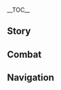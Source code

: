 {{CharacterTabs}}
{{LanguageTabs}}
{{Stub|1={{Meta/VO|rm=1}}}}
__TOC__
==Story==
{{VO/Story
|character               = Collei
|language                = zh
|language_s              = zh
|language_t              = zh-tw
|name_s                  = 柯莱
|name_t                  = 柯萊

<!-- Hello -->
|vo_01_01_title_s        = 初次见面…
|vo_01_01_title_t        = 初次見面…
|vo_01_01_subtitle       = Hello
|vo_01_01_file           = VO_{language}{character} Hello.ogg
|vo_01_01_tx_s           = 见习巡林员柯莱，前来报到！我会保障你在林间出行时的安全&mdash;&mdash;呼，总算能说出这句出场词了，我没念错字吧…
|vo_01_01_tx_t           = 見習巡林員柯萊，前來報到！我會保障{{MC|你|妳}}在林間出行時的安全&mdash;&mdash;呼，總算能說出這句出場詞了，我沒唸錯字吧…
|vo_01_01_rm             = Jiànxí xúnlín-yuán Kēlái, qián lái bàodào! Wǒ huì bǎozhàng nǐ zài línjiàn chūxíng shí de ānquán{{lmdash}} Hu, zǒngsuàn néng shuōchū zhè jù chūchǎng-cíle, wǒ méi niàn cuòzì ba...

<!-- Chats -->
|vo_02_01_title_s        = 闲聊・巡林路线图
|vo_02_01_title_t        = 閒聊・巡林路線圖
|vo_02_01_subtitle       = Chat: Forest Patrol Route Map
|vo_02_01_file           = VO_{language}{character} Chat - Forest Patrol Route Map.ogg
|vo_02_01_tx_s           = 今天的巡林路线图…先往这里再拐到那里…嗯，字好多…
|vo_02_01_tx_t           = 今天的巡林路線圖…先往這裡再拐到那裡…嗯，字好多…
|vo_02_01_rm             = Jīntiān de xúnlín-lùxiàn-tú... Xiān wǎng zhèlǐ zài guǎi dào nàlǐ... Ng, zì hǎoduō...
|vo_02_02_title_s        = 闲聊・状态
|vo_02_02_title_t        = 閒聊・狀態
|vo_02_02_subtitle       = Chat: Status
|vo_02_02_file           = VO_{language}{character} Chat - Status.ogg
|vo_02_02_tx_s           = 呼，今天的状态不错，趁着这个机会，多做一点事吧。
|vo_02_02_tx_t           = 呼，今天的狀態不錯，趁著這個機會，多做一點事吧。
|vo_02_02_rm             = Hu, jīntiān de zhuàngtài bùcuò, chènzhe zhè gè jīhuì, duō zuò yīdiǎn ba.
|vo_02_03_title_s        = 闲聊・回忆
|vo_02_03_title_t        = 閒聊・回憶
|vo_02_03_subtitle       = Chat: Memory
|vo_02_03_file           = VO_{language}{character} Chat - Memory.ogg
|vo_02_03_tx_s           = 手头没有事情，心里就容易东想西想&mdash;&mdash;唔，一说就想起了不好的事…
|vo_02_03_tx_t           = 手邊沒有事情，心裡就容易東想西想&mdash;&mdash;唔，一說就想起了不好的事…
|vo_02_03_rm_s           = Shǒutǒu měiyǒu shìqíng, xīnlǐ jiù róngyì dōngxiǎng-xīxiǎng{{lmdash}} N, yī shuō jiù xiǎngqǐle bùhǎo de shì...
|vo_02_03_rm_t           = Shǒubiān měiyǒu shìqíng, xīnlǐ jiù róngyì dōngxiǎng-xīxiǎng{{lmdash}} N, yī shuō jiù xiǎngqǐle bùhǎo de shì...

<!-- Weather -->
|vo_03_01_title_s        = 雨过天晴…
|vo_03_01_title_t        = 雨過天晴…
|vo_03_01_subtitle       = After the Rain
|vo_03_01_file           = VO_{language}{character} After the Rain.ogg
|vo_03_01_tx_s           = 雨虽然停了，还是要小心水洼。就像一些事，明明过去了还是会留下回忆…咳咳！
|vo_03_01_tx_t           = 雨雖然停了，還是要小心水窪。就像一些事，明明過去了還是會留下回憶…咳咳！
|vo_03_01_rm             = Yǔ suīrán tíngle, háishì yào xiǎoxīn shuǐwā. Jiù xiàng yīxiē shì, míngmíng guòqùle háishì huì liúxià huíyì... Kèkè!
|vo_03_02_title_s        = 打雷的时候…
|vo_03_02_title_t        = 打雷的時候…
|vo_03_02_subtitle       = When Thunder Strikes
|vo_03_02_file           = VO_{language}{character} When Thunder Strikes.ogg
|vo_03_02_tx_s           = 打雷的时候，最好避开大树。对巡林员来说，还要格外注意检查，谨防森林火灾。
|vo_03_02_tx_t           = 打雷的時候，最好避開大樹。對巡林員來說，還要格外注意檢查，謹防森林火災。
|vo_03_02_rm             = Dǎléi de shíhòu, zuì hǎo bìkāi dàshù. Duì xúnlín-yuán lái shuō, háiyào géwài zhùyì jiǎnchá, jǐnfáng sēnlín huǒzāi.
|vo_03_03_title_s        = 阳光很好…
|vo_03_03_title_t        = 陽光很好…
|vo_03_03_subtitle       = When the Sun Is Out
|vo_03_03_file           = VO_{language}{character} When the Sun Is Out.ogg
|vo_03_03_tx_s           = 天气不错，多晒晒太阳，对身体也好。
|vo_03_03_tx_t           = 天氣不錯，多曬曬太陽，對身體也好。
|vo_03_03_rm             = Tiānqì bùcuò, duō shàishài tàiyáng, duì shēntǐ yě hǎo.
|vo_03_04_title_s        = 刮大风了…
|vo_03_04_title_t        = 颳大風了…
|vo_03_04_subtitle       = When the Wind Is Blowing
|vo_03_04_file           = VO_{language}{character} When the Wind Is Blowing.ogg
|vo_03_04_tx_s           = 嗯，风力正好。安柏应该会很喜欢趁这样的天气挑战自己吧。
|vo_03_04_tx_t           = 嗯，風力正好。安柏應該會很喜歡趁這樣的天氣挑戰自己吧。
|vo_03_04_rm             = Ng, fēnglì zhèng hǎo. Ānbó yīnggāi huì hěn xǐhuān chèn zhèyàng de tiānqì tiǎozhàn zìjǐ ba.

<!-- Greetings -->
|vo_04_01_title_s        = 早上好…
|vo_04_01_title_t        = 早安…
|vo_04_01_subtitle       = Good Morning
|vo_04_01_file           = VO_{language}{character} Good Morning.ogg
|vo_04_01_tx_s           = 早上好！哈…抱歉，昨晚又在补习…
|vo_04_01_tx_t           = 早安！哈…抱歉，昨晚又在補習…
|vo_04_01_rm_s           = Zǎoshàng-hǎo! Ha... Bàoqiàn, zuǒ wǎn yòu zài bǔxí...
|vo_04_01_rm_t           = Zǎo'ān! Ha... Bàoqiàn, zuǒ wǎn yòu zài bǔxí...
|vo_04_02_title_s        = 中午好…
|vo_04_02_title_t        = 午安…
|vo_04_02_subtitle       = Good Afternoon
|vo_04_02_file           = VO_{language}{character} Good Afternoon.ogg
|vo_04_02_tx_s           = 巡林路线一长，中午回不来也很正常。我多准备了一些「口袋饼」，要来一份吗？
|vo_04_02_tx_t           = 巡林路線一長，中午回不來也很正常。我多準備了一些「口袋餅」，要來一份嗎？
|vo_04_02_rm             = Xúnlín-lùxiàn yī cháng, zhōngwǔ huìbulái yě hěn zhèngcháng. Wǒ duō zhǔnbèile yīxiē "Kǒudài-bǐng", yào lái yī fèn ma?
|vo_04_03_title_s        = 晚上好…
|vo_04_03_title_t        = 晚上好…
|vo_04_03_subtitle       = Good Evening
|vo_04_03_file           = VO_{language}{character} Good Evening.ogg
|vo_04_03_tx_s           = 天快黑了，走在林子里一定要加倍小心。
|vo_04_03_tx_t           = 天快黑了，走在林子裡一定要加倍小心。
|vo_04_03_rm             = Tiān kuài hēile, zǒu zài lǐnzi lǐ yīdìng yào jiābèi xiǎoxīn.
|vo_04_04_title_s        = 晚安…
|vo_04_04_title_t        = 晚安…
|vo_04_04_subtitle       = Good Night
|vo_04_04_file           = VO_{language}{character} Good Night.ogg
|vo_04_04_tx_s           = 准备休息了吗？篝火已经生好了，我会为你守夜的。
|vo_04_04_tx_t           = 準備休息了嗎？篝火已經生好了，我會為{{MC|你|妳}}守夜的。
|vo_04_04_rm_s           = Zhǔnbèi xiūxile ma? Gōuhuǒ yǐjīng shēnghǎole, wǒ huì wèi nǐ shǒuyè de.
|vo_04_04_rm_t           = Zhǔnbèi xiūxíle ma? Gōuhuǒ yǐjīng shēnghǎole, wǒ huì wèi nǐ shǒuyè de.

<!-- About -->
|vo_05_01_title_s        = 关于{name_s}自己・巡林
|vo_05_01_title_t        = 關於{name_t}自己・巡林
|vo_05_01_subtitle       = About {character}: Forest Ranger
|vo_05_01_file           = VO_{language}{character} About {character} - Forest Ranger.ogg
|vo_05_01_tx_s           = 来须弥之前，我在野外流浪过一段日子，能吃不能吃的东西都尝过了好几遍，对野外还算熟悉，所以来这儿之后就做起了巡林的工作。如果「野外生存」也算一门课目的话，我还是有自信考到及格的…嗯，不做笔试的话。
|vo_05_01_tx_t           = 來須彌之前，我在野外流浪過一段日子，能吃不能吃的東西都嚐過了好幾遍，對野外還算熟悉，所以來這裡之後就做起了巡林的工作。如果「野外生存」也算一門科目的話，我還是有自信考到及格的…嗯，不考筆試的話。
|vo_05_01_rm             = 
|vo_05_02_title_s        = 关于{name_s}自己・补习
|vo_05_02_title_t        = 關於{name_t}自己・補習
|vo_05_02_subtitle       = About {character} Herself: Cram
|vo_05_02_friendship     = 4
|vo_05_02_file           = VO_{language}{character} About {character} Herself - Cram.ogg
|vo_05_02_tx_s           = 欸？你问我每天都在补习什么？跟着这么厉害的师父，是不是什么很高深的知识…呃…这个么…《提瓦特识字大全》…
|vo_05_02_tx_t           = 欸？{{MC|你|妳}}問我每天都在補習什麼？跟著這麼厲害的師父，是不是什麼很高深的知識…呃…這個嘛…《提瓦特識字大全》…
|vo_05_02_rm             = 

<!-- About Us -->
|vo_06_01_title_s        = 关于我们・旧识
|vo_06_01_title_t        = 關於我們・舊識
|vo_06_01_subtitle       = About Us: Old Friends
|vo_06_01_quest          = Song of the Dragon and Freedom
|vo_06_01_file           = VO_{language}{character} About Us - Old Friends.ogg
|vo_06_01_tx_s           = 我听安柏在信里提起过你，没想到在蒙德又发生了这么多事。可惜跳着字读，好多细节都没弄懂…欸，你愿意再跟我讲一遍吗？
|vo_06_01_tx_t           = 我聽安柏在信裡提起過{{MC|你|妳}}，沒想到在蒙德又發生了這麼多事。可惜跳著字讀，好多細節都沒弄懂…欸，{{MC|你|妳}}願意再跟我講一遍嗎？
|vo_06_01_rm             = 
|vo_06_02_title_s        = 关于我们・新交
|vo_06_02_title_t        = 關於我們・新交
|vo_06_02_subtitle       = About Us: New Friends
|vo_06_02_friendship     = 6
|vo_06_02_file           = VO_{language}{character} About Us - New Friends.ogg
|vo_06_02_tx_s           = 我曾经以为「朋友」什么的，这辈子都不会和我扯上关系，直到去了蒙德…后来在须弥遇见了师父，现在又遇到了你。果然，我还是很幸运的啊。
|vo_06_02_tx_t           = 我曾經以為「朋友」什麼的，這輩子都不會和我扯上關係，直到去了蒙德…後來在須彌遇見了師父，現在又遇到了{{MC|你|妳}}。果然，我還是很幸運的啊。
|vo_06_02_rm             = 

<!-- Miscellany I -->
|vo_07_01_title_s        = 关于「神之眼」…
|vo_07_01_title_t        = 關於「神之眼」…
|vo_07_01_subtitle       = About the [[Vision]]
|vo_07_01_friendship     = 4
|vo_07_01_file           = VO_{language}{character} About the Vision.ogg
|vo_07_01_tx_s           = 哈…真没想到，我也会有拿到神之眼的一天。以前总觉得神明会看的，都是那些生来就被大家喜欢的人…唔，我…我承认我有很多不好的偏见。是我不对。
|vo_07_01_tx_t           = 哈…真沒想到，我也會有拿到神之眼的一天。以前總覺得神明會看的，都是那些天生就被大家喜歡的人…唔，我…我承認我有很多不好的偏見。是我不對。
|vo_07_01_rm             = 
|vo_07_02_title_s        = 有什么想要分享・技能名
|vo_07_02_title_t        = 有什麼想要分享・技能名
|vo_07_02_subtitle       = Something to Share: Skill Names
|vo_07_02_file           = VO_{language}{character} Something to Share - Skill Names.ogg
|vo_07_02_tx_s           = 师父常说最有效的学习就是实践，所以我偶尔也会找些轻小说来看，想多认些字…起码比师父的论文好读。不过，我最近读到的一本书里，主角有好多能力，起的名字全是我看不懂的词…嗯？书的名字？应该是叫…《鬼武道》？你也读过吗？
|vo_07_02_tx_t           = 師父常說最有效的學習就是實踐，所以我偶爾也會找些輕小說來看，想多認些字…起碼比師父的論文好讀。不過，我最近讀到的一本書裡，主角有好多能力，取的名字全是我看不懂的詞…嗯？書的名字？應該是叫…《鬼武道》？{{MC|你|妳}}也讀過嗎？
|vo_07_02_rm             = 
|vo_07_03_title_s        = 有什么想要分享・封印之力
|vo_07_03_title_t        = 有什麼想要分享・封印之力
|vo_07_03_subtitle       = Something to Share: Sealed Power
|vo_07_03_friendship     = 4
|vo_07_03_file           = VO_{language}{character} Something to Share - Sealed Power.ogg
|vo_07_03_tx_s           = 唔哇…又是「被封印的力量在躁动」…还有什么「离我远点才是上策」…为什么稻妻人都能这么自然地说出这些话，他们以后不会觉得尴尬吗？啊…不行，不能再读下去了！
|vo_07_03_tx_t           = 唔哇…又是「被封印的力量在躁動」…還有什麼「離我遠點才是上策」…為什麼稻妻人都能這麼自然地說出這些話，他們以後不會覺得尷尬嗎？啊…不行，不能再讀下去了！
|vo_07_03_rm             = 
|vo_07_04_title_s        = 感兴趣的见闻…
|vo_07_04_title_t        = 感興趣的見聞…
|vo_07_04_subtitle       = Interesting Things
|vo_07_04_file           = VO_{language}{character} Interesting Things.ogg
|vo_07_04_tx_s           = 花草动物吗…除了能不能吃，好像也没有太大区别。嘘，这话不能被师父听见。要问我的话，我比较喜欢有树洞的树？尤其是在想要「找个地方钻进去」的时候…每个人都会有的吧？不是吗？
|vo_07_04_tx_t           = 花草動物嗎…除了能不能吃，好像也沒有太大差別。噓，這話不能被師父聽見。如果問我的話，我比較喜歡有樹洞的樹吧？尤其是在想要「找個地方鑽進去」的時候…每個人都會有的吧？不是嗎？
|vo_07_04_rm_s           = 
|vo_07_04_rm_t           = 

<!-- About Others -->
|vo_08_01_title_s        = 关于提纳里…
|vo_08_01_title_t        = 關於提納里…
|vo_08_01_subtitle       = About [[Tighnari]]
|vo_08_01_friendship     = 4
|vo_08_01_file           = VO_{language}{character} About Tighnari.ogg
|vo_08_01_tx_s           = 师父虽然平时说话有些严厉，还经常批评那些乱吃毒蘑菇的冒险家，但他其实是个很温柔的人。不仅会耐心地给我补课，还会为我读蒙德寄来的信。我一直很感激他！
|vo_08_01_tx_t           = 師父雖然平時說話有些嚴厲，還經常批評那些亂吃毒蘑菇的冒險家，但他其實是個很溫柔的人。不僅會耐心地幫我補習，還會為我讀蒙德寄來的信。我一直很感激他！
|vo_08_01_rm             = 
|vo_08_02_title_s        = 关于多莉…
|vo_08_02_title_t        = 關於多莉…
|vo_08_02_subtitle       = About [[Dori]]
|vo_08_02_friendship     = 4
|vo_08_02_file           = VO_{language}{character} About Dori.ogg
|vo_08_02_tx_s           = 有次我在巡林路上遇见了她，像是知道我口渴一样，她从袋子里掏出了一瓶看起来特别好喝的果汁…还好当时师父在场，制止了她。不然，我差点就一个冲动，把好不容易攒起来的摩拉都花出去了…
|vo_08_02_tx_t           = 有次我在巡林路上遇見了她，像是知道我口渴一樣，她從袋子裡掏出了一瓶看起來特別好喝的果汁…還好當時師父在場，制止了她。不然，我差點就一個衝動，把好不容易存起來的摩拉都花出去了…
|vo_08_02_rm             = 
|vo_08_03_title_s        = 关于小吉祥草王…
|vo_08_03_title_t        = 關於小吉祥草王…
|vo_08_03_subtitle       = About [[Lesser Lord Kusanali]]
|vo_08_03_friendship     = 4
|vo_08_03_file           = VO_{language}{character} About Lesser Lord Kusanali.ogg
|vo_08_03_tx_s           = 草神啊…小时候我很多次想大声问问神明，为什么要让我经历这么多苦难。唉，说不定就连神明自己，也经历着各种无奈的事吧。
|vo_08_03_tx_t           = 草神啊…小時候我很多次想大聲問問神明，為什麼要讓我經歷這麼多苦難。唉，說不定就連神明自己，也經歷著各種無奈的事吧。
|vo_08_03_rm             = 
|vo_08_04_title_s        = 关于赛诺…
|vo_08_04_title_t        = 關於賽諾…
|vo_08_04_subtitle       = About [[Cyno]]
|vo_08_04_friendship     = 4
|vo_08_04_file           = VO_{language}{character} About Cyno.ogg
|vo_08_04_tx_s           = 欸…我们能不提他吗？不，大风纪官不是什么坏人，当初就是他带着我从蒙德回到了须弥，才让我有了安身的地方。只是一想起回须弥前那个「封印」的过程…唔…脖子后边又开始觉得痛了…
|vo_08_04_tx_t           = 欸…我們能不提他嗎？不，大風紀官不是什麼壞人，當初就是他帶著我從蒙德回到了須彌，才讓我有了安身的地方。只是一想起回須彌前那個「封印」的過程…唔…脖子後面又開始覺得痛了…
|vo_08_04_rm             = 
|vo_08_05_title_s        = 关于卡维…
|vo_08_05_title_t        = 關於卡維…
|vo_08_05_subtitle       = About [[Kaveh]]
|vo_08_05_friendship     = 4
|vo_08_05_file           = VO_{language}{character} About Kaveh.ogg
|vo_08_05_tx_s           = 大风纪官曾带着他来我们这里吃过一顿饭。在餐前水果刚端上桌的时候，他就开始大谈他那个又不讲情理又固执的室友，我们连插话的时机都找不到。只能点点头，憋着笑，吃完了整顿饭。唉，真是不容易。
|vo_08_05_tx_t           = 大風紀官曾帶著他來我們這裡吃過一頓飯。在餐前水果剛端上桌的時候，他就開始大談他那個又不講情理又固執的室友，我們連插話的時機都找不到。只能點點頭，憋著笑，吃完了整頓飯。唉，真是不容易。
|vo_08_05_rm             = 
|vo_08_06_title_s        = 关于妮露…
|vo_08_06_title_t        = 關於妮露…
|vo_08_06_subtitle       = About [[Nilou]]
|vo_08_06_friendship     = 4
|vo_08_06_file           = VO_{language}{character} About Nilou.ogg
|vo_08_06_tx_s           = 感觉她有点迷迷糊糊的样子，如果来化城郭附近表演的话，不会走着走着就迷路在深林里吧…那我可一定要好好看着她，尽我见习巡林员的职责。
|vo_08_06_tx_t           = 感覺她有點迷迷糊糊的樣子，如果來化城郭附近表演的話，不會走著走著就迷路在深林裡吧…那我一定要好好看著她，盡我見習巡林員的職責。
|vo_08_06_rm_s           = 
|vo_08_06_rm_t           = 
|vo_08_07_title_s        = 关于安柏…
|vo_08_07_title_t        = 關於安柏…
|vo_08_07_subtitle       = About [[Amber]]
|vo_08_07_friendship     = 4
|vo_08_07_file           = VO_{language}{character} About Amber.ogg
|vo_08_07_tx_s           = 安柏她真的很厉害，又热情又活泼，又勇敢又正义…是我最钦佩、最崇拜的人了！她总能像一团火一样照亮别人，要不是她，我肯定没法走到今天这一步…过了这么久，她现在一定变得更加沉稳、更加帅气了吧！真不知道什么时候才能赶上她。
|vo_08_07_tx_t           = 安柏她真的很厲害，又熱情又活潑，又勇敢又正義…是我最欽佩、最崇拜的人了！她總能像一團火一樣照亮別人，要不是她，我一定沒辦法走到今天這一步…過了這麼久，她現在一定變得更加沉穩、更加帥氣了吧！真不知道什麼時候才能趕上她。
|vo_08_07_rm_s           = 
|vo_08_07_rm_t           = 
|vo_08_08_title_s        = 关于凯亚…
|vo_08_08_title_t        = 關於凱亞…
|vo_08_08_subtitle       = About [[Kaeya]]
|vo_08_08_friendship     = 4
|vo_08_08_file           = VO_{language}{character} About Kaeya.ogg
|vo_08_08_tx_s           = 蒙德的大家都还好吗？那阵子我可是惹了不少麻烦啊，要不要找个时间回去道歉呢…唔，但感觉一露面就会被那位骑兵队长捉弄…还是再等等吧，再等等…
|vo_08_08_tx_t           = 蒙德的大家都還好嗎？那陣子我可是惹了不少麻煩啊，要不要找個時間回去道歉呢…唔，但感覺一露面就會被那位騎兵隊長捉弄…還是再等等吧，再等等…
|vo_08_08_rm             = 
|vo_08_09_title_s        = 关于丽莎…
|vo_08_09_title_t        = 關於麗莎…
|vo_08_09_subtitle       = About [[Lisa]]
|vo_08_09_friendship     = 4
|vo_08_09_file           = VO_{language}{character} About Lisa.ogg
|vo_08_09_tx_s           = 明明已经过去了那么久，丽莎给我写信的时候，还是在叫我「小柯莱」，总感觉…嗯？你说她也叫你小可爱？噗…对不起，我不是有意要笑出来的…一下子就开心了好多啊。
|vo_08_09_tx_t           = 明明已經過去了那麼久，麗莎寫信給我的時候，還是在叫我「小柯萊」，總感覺…嗯？{{MC|你|妳}}說她也叫{{MC|你|妳}}小可愛？噗…對不起，我不是有意要笑出來的…一下子就開心了好多啊。
|vo_08_09_rm             = 
|vo_08_10_title_s        = 关于菲谢尔…
|vo_08_10_title_t        = 關於菲謝爾…
|vo_08_10_subtitle       = About [[Fischl]]
|vo_08_10_friendship     = 4
|vo_08_10_file           = VO_{language}{character} About Fischl.ogg
|vo_08_10_tx_s           = …「断罪之皇女」？抱歉，我在蒙德待的时间不长，没有听过这样的人物。不过这个名字…嘶…咳，没什么。
|vo_08_10_tx_t           = …「斷罪之皇女」？抱歉，我在蒙德待的時間不長，沒有聽過這樣的人物。不過這個名字…嘶…咳，沒什麼。
|vo_08_10_rm             = 
|vo_08_11_title_s        = 关于珐露珊…
|vo_08_11_title_t        = 關於琺露珊…
|vo_08_11_subtitle       = About [[Faruzan]]
|vo_08_11_friendship     = 4
|vo_08_11_file           = VO_{language}{character} About Faruzan.ogg
|vo_08_11_tx_s           = 呃…老实说，我不太擅长应付这位前辈…虽然她经常夸我勤奋好学，但我真的是因为学得太慢，没办法了，才总是在补习啊！还有一回，我不小心看到了她的研究笔记，虽然只瞟了一眼，但那绝对是全须弥最可怕的书！&mdash;&mdash;上面全是古文，我连半个字都看不懂。
|vo_08_11_tx_t           = 呃…老實說，我不太擅長應付這位前輩…雖然她經常誇我勤奮好學，但我真的是因為學得太慢，沒辦法了，才總是在補習啊！還有一回，我不小心看到了她的研究筆記，雖然只瞄了一眼，但那絕對是全須彌最可怕的書！&mdash;&mdash;上面全是古文，我連半個字都看不懂。
|vo_08_11_rm_s           = E... Lǎoshí shuō, wǒ bù tài shàncháng yìngfù zhè wèi qiánbèi... Suīrán tā jīngcháng kuā wǒ qínfèn hàoxué, dàn wǒ zhēn de shì yīnwéi xué de tài màn, méibànfǎ le, cái zǒngshì zài bǔxí a! Hái yǒu yī huí, wǒ bùxiǎoxīn kàndàole tā de yánjiū bǐjì, suīrán zhǐ piǎole yīyǎn, dàn nà juéduì shì quán Xūmí zuì kěpà de shū! {{lmdash}}Shàngmiàn quán shì gǔwén, wǒ lián bàn ge zì dōu kànbudǒng.
|vo_08_11_rm_t           = E... Lǎoshí shuō, wǒ bù tài shàncháng yìngfù zhè wèi qiánbèi... Suīrán tā jīngcháng kuā wǒ qínfèn hàoxué, dàn wǒ zhēn de shì yīnwéi xué de tài màn, méibànfǎ le, cái zǒngshì zài bǔxí a! Hái yǒu yī huí, wǒ bùxiǎoxīn kàndàole tā de yánjiù bǐjì, suīrán zhǐ miáole yīyǎn, dàn nà juéduì shì quán Xūmí zuì kěpà de shū! {{lmdash}}Shàngmiàn quán shì gǔwén, wǒ lián bàn ge zì dōu kànbudǒng.

<!-- More About -->
|vo_09_01_title_s        = 想要了解{name_s}・其一
|vo_09_01_title_t        = 想要瞭解{name_t}・其一
|vo_09_01_subtitle       = More About {character}: I
|vo_09_01_file           = VO_{language}{character} More About {character} - 01.ogg
|vo_09_01_tx_s           = 我的事情么？如果你问的是来须弥之前的…唔，要不…你写信问一下安柏？啊，不行，要是让凯亚发现了就全完了…不对，他肯定会发现的吧！还、还是我自己来说吧，呼&mdash;&mdash;对不起！请先让我再做几天心理准备…
|vo_09_01_tx_t           = 我的事情嗎？如果{{MC|你|妳}}問的是來須彌之前的…唔，要不然…{{MC|你|妳}}寫信問一下安柏？啊，不行，要是讓凱亞發現了就全完了…不對，他肯定會發現的吧！還、還是我自己來說吧，呼&mdash;&mdash;對不起！請先讓我再做幾天心理準備…
|vo_09_01_rm             = 
|vo_09_02_title_s        = 想要了解{name_s}・其二
|vo_09_02_title_t        = 想要瞭解{name_t}・其二
|vo_09_02_subtitle       = More About {character}: II
|vo_09_02_friendship     = 3
|vo_09_02_file           = VO_{language}{character} More About {character} - 02.ogg
|vo_09_02_tx_s           = 流浪到蒙德的时候，我对安柏他们说了很多不该说的话，现在回想起来还是会很羞愧…我这人真是的，怎么能对想帮我的人说那些话呢！他们那时候究竟是怎么看我的？想想就又…呜，抱歉，今天先到这里可以吗？不然等到明天…我又要为刚刚说过的话后悔了。
|vo_09_02_tx_t           = 流浪到蒙德的時候，我對安柏他們說了很多不該說的話，現在回想起來還是會很羞愧…我這人真是的，怎麼能對想幫我的人說那些話呢！他們那時候究竟是怎麼看我的？想想就又…嗚，抱歉，今天先到這裡可以嗎？不然等到明天…我又要為剛剛說過的話後悔了。
|vo_09_02_rm             = 
|vo_09_03_title_s        = 想要了解{name_s}・其三
|vo_09_03_title_t        = 想要瞭解{name_t}・其二
|vo_09_03_subtitle       = More About {character}: III
|vo_09_03_friendship     = 4
|vo_09_03_file           = VO_{language}{character} More About {character} - 03.ogg
|vo_09_03_tx_s           = 因为「魔鳞病」的关系，我曾经被送到「博士」手下治疗…不，那不是治疗，而是「实验」。在那种环境里待久了，我也不由开始想，自己到底做错了什么？为什么没有人来救我…渐渐地，就连「愚人众」以外的人也一并恨上了。现在想想…实在是，太幼稚了。
|vo_09_03_tx_t           = 因為「魔鱗病」的關係，我曾經被送到「博士」手下治療…不，那不是治療，而是「實驗」。在那種環境裡待久了，我也忍不住開始想，自己到底做錯了什麼？為什麼沒有人來救我…漸漸地，就連「愚人眾」以外的人也一起懷恨了。現在想想…實在是，太幼稚了。
|vo_09_03_rm             = Yīnwèi "Mólín bìng" de guānxì, wǒ céngjīng bèi sòngdào "Bóshì" shǒuxià zhìliáo... Bù, nà bùshì zhìliáo, érshì "shíyàn". Zài nàzhǒng huánjìng lǐ dāi jiǔ le, wǒ yě bùyóu kāishǐ xiǎng, zìjǐ dàodǐ zuòcuò le shénme? Wèishénme méiyǒu rén lái jiù wǒ... Jiànjiàn de, jiù lián "Yúrén zhòng" yǐwài de rén yě yībìng hèn shàng le. Xiànzài xiǎngxiǎng... Shízài shì, tài yòuzhì le.
|vo_09_04_title_s        = 想要了解{name_s}・其四
|vo_09_04_title_t        = 想要瞭解{name_t}・其四
|vo_09_04_subtitle       = More About {character}: IV
|vo_09_04_friendship     = 5
|vo_09_04_quest          = Akasha Pulses, the Kalpa Flame Rises
|vo_09_04_file           = VO_{language}{character} More About {character} - 04.ogg
|vo_09_04_tx_s           = 多亏有你们在，「魔鳞病」消失了，是我从前想都不敢想的奇迹。嗯…我一直对完全治愈不抱希望，只想在身体不能活动前，多做一些事情。起初是复仇，后来是巡林…现在，我终于可以自由地活下去了。
|vo_09_04_tx_t           = 多虧有{{MC|你|妳}}們在，「魔鱗病」消失了，是我從前想都不敢想的奇蹟。嗯…我一直對完全治癒不抱希望，只想在身體不能活動前，多做一些事情。起初是復仇，後來是巡林…現在，我終於可以自由地活下去了。
|vo_09_04_rm             = 
|vo_09_05_title_s        = 想要了解{name_s}・其五
|vo_09_05_title_t        = 想要瞭解{name_t}・其五
|vo_09_05_subtitle       = More About {character}: V
|vo_09_05_friendship     = 6
|vo_09_05_quest          = Akasha Pulses, the Kalpa Flame Rises
|vo_09_05_file           = VO_{language}{character} More About {character} - 05.ogg
|vo_09_05_tx_s           = 你接下来还会继续旅行吗，请让我多尽一份力吧。我会努力学习…不管是认字还是学医术，还有战斗、排查危险…甚至是检查路灯这种小事！希望这一路上，能有更多和我一样的人得到帮助&mdash;&mdash;就像你拯救了我一样。
|vo_09_05_tx_t           = {{MC|你|妳}}接下來還會繼續旅行嗎？請讓我多盡一份力吧。我會努力學習…不管是認字還是學醫術，還有戰鬥、偵察…甚至是檢查路燈這種小事！希望這一路上，能有更多和我一樣的人得到幫助&mdash;&mdash;就像{{MC|你|妳}}拯救了我一樣。
|vo_09_05_rm             = 

<!-- Miscellany II -->
|vo_10_01_title_s        = {name_s}的爱好…
|vo_10_01_title_t        = {name_t}的愛好…
|vo_10_01_subtitle       = {character}'s Hobbies
|vo_10_01_file           = VO_{language}{character} Hobbies.ogg
|vo_10_01_tx_s           = 爱好嘛…缝纫、练习飞行，还有帮助他人！嗯？你说听着有点耳熟？因为…我也想成为「能照亮别人的人」。
|vo_10_01_tx_t           = 愛好嘛…縫紉、練習飛行，還有幫助他人！嗯？{{MC|你|妳}}說聽起來有點耳熟？因為…我也想成為「能照亮別人的人」。
|vo_10_01_rm             = 
|vo_10_02_title_s        = {name_s}的烦恼…
|vo_10_02_title_t        = {name_t}的煩惱…
|vo_10_02_subtitle       = {character}'s Troubles
|vo_10_02_file           = VO_{language}{character} Troubles.ogg
|vo_10_02_tx_s           = 「针对当前…农作物品种…单一化…避兔长期食用菌类…采取的进口错施…」&mdash;&mdash;这都是什么和什么啊？为什么教令院的论文连「不想吃蘑菇」都能写得这么复杂啊！
|vo_10_02_tx_t           = 「針對目前…農作物品種…單一化…避兔長期食用菌類…採取的進口錯施…」&mdash;&mdash;這都是什麼和什麼啊？為什麼教令院的論文連「不想吃蘑菇」都能寫得這麼複雜啊！
|vo_10_02_rm_s           = "Zhēnduì dāngqián... nóngzuòwù pǐnzhǒng... dānyīhuà... bì tù chángqī shíyòng jùnlèi... cǎiqǔ de jìnkǒu cuòshī..."{{lmdash}} Zhè dōu shì shénme hé shénme ā? Wèishénme jiàolìng-yuàn de lùnwén lián "bùxiǎng chī mógū" dōu néng xiě de zhème fùzá ā!
|vo_10_02_rm_t           = "Zhēnduì mùqián... nóngzuòwù pǐnzhǒng... dānyīhuà... bì tù chángqī shíyòng jùnlèi... cǎiqǔ de jìnkǒu cuòshī..."{{lmdash}} Zhè dōu shì shénme hàn shénme ā? Wèishénme jiàolìng-yuàn de lùnwén lián "bùxiǎng chī mógū" dōu néng xiě de zhème fùzá ā!
|vo_10_03_title_s        = 喜欢的食物…
|vo_10_03_title_t        = 喜歡的食物…
|vo_10_03_subtitle       = Favorite Food
|vo_10_03_file           = VO_{language}{character} Favorite Food.ogg
|vo_10_03_tx_s           = 「口袋饼」方便携带，又容易吃饱，应该是我最常吃的东西了？如果不考虑肚子的需要，我最喜欢的食物…嗯，应该是「炸萝卜丸子」吧。
|vo_10_03_tx_t           = 「口袋餅」方便攜帶，又容易吃飽，應該是我最常吃的東西了？如果不考慮肚子的需要，我最喜歡的食物…嗯，應該是「炸蘿蔔丸子」吧。
|vo_10_03_rm             = 
|vo_10_04_title_s        = 讨厌的食物…
|vo_10_04_title_t        = 討厭的食物…
|vo_10_04_subtitle       = Least Favorite Food
|vo_10_04_file           = VO_{language}{character} Least Favorite Food.ogg
|vo_10_04_tx_s           = 流浪的时候肚子饿了，连钩钩果都要掰碎了吃下去，所以我没有什么特别讨厌的食物。一定要说的话，我不会碰的只有各种蘑菇吧？和口味无关，只是不希望被师父长篇大论批评的人是自己而已…
|vo_10_04_tx_t           = 流浪的時候肚子餓了，連鉤鉤果都要掰碎了吃下去，所以我沒有什麼特別討厭的食物。一定要說的話，我不會碰的只有各種蘑菇吧？和口味無關，只是不希望被師父長篇大論批評的人是自己而已…
|vo_10_04_rm             = 

<!-- Receiving a Gift -->
|vo_11_01_title_s        = 收到赠礼・其一
|vo_11_01_title_t        = 收到贈禮・其一
|vo_11_01_subtitle       = Receiving a Gift: I
|vo_11_01_file           = VO_{language}{character} Receiving a Gift - 01.ogg
|vo_11_01_tx_s           = 嗯&mdash;&mdash;真好吃！你能教教我吗？
|vo_11_01_tx_t           = 嗯&mdash;&mdash;真好吃！{{MC|你|妳}}能教教我嗎？
|vo_11_01_rm             = 
|vo_11_02_title_s        = 收到赠礼・其二
|vo_11_02_title_t        = 收到贈禮・其二
|vo_11_02_subtitle       = Receiving a Gift: II
|vo_11_02_file           = VO_{language}{character} Receiving a Gift - 02.ogg
|vo_11_02_tx_s           = 有这手艺，流浪在外也不会饿肚子了吧。
|vo_11_02_tx_t           = 有這樣的手藝，流浪在外也不會餓肚子了吧。
|vo_11_02_rm_s           = 
|vo_11_02_rm_t           = 
|vo_11_03_title_s        = 收到赠礼・其三
|vo_11_03_title_t        = 收到贈禮・其三
|vo_11_03_subtitle       = Receiving a Gift: III
|vo_11_03_file           = VO_{language}{character} Receiving a Gift - 03.ogg
|vo_11_03_tx_s           = 抱歉，师父交代过我，不能吃奇怪的东西。
|vo_11_03_tx_t           = 抱歉，師父交代過我，不能吃奇怪的東西。
|vo_11_03_rm             = 

<!-- Birthday -->
|vo_12_01_title_s        = 生日…
|vo_12_01_title_t        = 生日…
|vo_12_01_subtitle       = Birthday
|vo_12_01_file           = VO_{language}{character} Birthday.ogg
|vo_12_01_tx_s           = 生、生日快乐！这个是我准备的蛋糕，这个是备用的蜡烛…安柏在信里说这样就行…啊，还有、还有这个是送给你的礼物！<br>…不好意思，我没什么办生日会的经验，也不知道合不合你的心意…弄得手忙脚乱的。有什么不足一定要跟我说，明年，我一定会准备得更好！
|vo_12_01_tx_t           = 生、生日快樂！這個是我準備的蛋糕，這個是備用的蠟燭…安柏在信裡說這樣就行…啊，還有、還有這個是送給{{MC|你|妳}}的禮物！<br>…不好意思，我沒什麼辦生日會的經驗，也不知道合不合{{MC|你|妳}}的心意…弄得手忙腳亂的。有什麼不足一定要跟我說，明年，我一定會準備得更好！
|vo_12_01_rm             = 

<!-- Feelings About Ascension -->
|vo_13_01_title_s        = 突破的感受・起
|vo_13_01_title_t        = 突破的感受・起
|vo_13_01_subtitle       = Feelings About Ascension: Intro
|vo_13_01_ascension      = 1
|vo_13_01_file           = VO_{language}{character} Feelings About Ascension - 01.ogg
|vo_13_01_tx_s           = 我这是在进步吗？
|vo_13_01_tx_t           = 我這是在進步嗎？
|vo_13_01_rm             = 
|vo_13_02_title_s        = 突破的感受・承
|vo_13_02_title_t        = 突破的感受・承
|vo_13_02_subtitle       = Feelings About Ascension: Building Up
|vo_13_02_ascension      = 2
|vo_13_02_file           = VO_{language}{character} Feelings About Ascension - 02.ogg
|vo_13_02_tx_s           = 我能感觉得到，我已经…不再是以前的我了。
|vo_13_02_tx_t           = 我能感覺得到，我已經…不再是以前的我了。
|vo_13_02_rm             = 
|vo_13_03_title_s        = 突破的感受・转
|vo_13_03_title_t        = 突破的感受・轉
|vo_13_03_subtitle       = Feelings About Ascension: Climax
|vo_13_03_ascension      = 4
|vo_13_03_file           = VO_{language}{character} Feelings About Ascension - 03.ogg
|vo_13_03_tx_s           = 就算到生死关头，也不必再依靠「它们」的力量了。
|vo_13_03_tx_t           = 就算到生死關頭，也不必再依靠「它們」的力量了。
|vo_13_03_rm             = 
|vo_13_04_title_s        = 突破的感受・合
|vo_13_04_title_t        = 突破的感受・合
|vo_13_04_subtitle       = Feelings About Ascension: Conclusion
|vo_13_04_ascension      = 6
|vo_13_04_file           = VO_{language}{character} Feelings About Ascension - 04.ogg
|vo_13_04_tx_s           = 现在的我，即使解开被封印的力量，也可以驾驭自如了吧？嘿！<br>说笑的，和你一起辛苦冒险的经历，才是我现在拥有的力量啊。
|vo_13_04_tx_t           = 現在的我，即使解開被封印的力量，也可以駕馭自如了吧？嘿！<br>說笑的，和{{MC|你|妳}}一起辛苦冒險的經歷，才是我現在擁有的力量啊。
|vo_13_04_rm             = 
|vo_13_04_tl             = 
}}

==Combat==
{{Combat VO
|character              = Collei
|language               = zh

<!-- Elemental Skill -->
|skill_1_tx_s           = 去。
|skill_1_tx_t           = 去。
|skill_1_rm             = Qù.
|skill_1_file           = Elemental Skill 1 02
|skill_2_tx_s           = 飞吧。
|skill_2_tx_t           = 飛吧。
|skill_2_rm             = Fēi ba.
|skill_2_file           = Elemental Skill 1 03
|skill_3_file           = Elemental Skill 1 01

<!-- Elemental Burst -->
|burst_1_tx_s           = 拜托了，柯里安巴！
|burst_1_tx_t           = 拜託了，柯里安巴！
|burst_1_rm             = Bàituōle, Kēlǐ-Ānbā!
|burst_2_tx_s           = 试、试试这个！
|burst_2_tx_t           = 試、試試這個！
|burst_2_rm             = Shì, shìshì zhège!
|burst_3_tx_s           = 来跳舞吧！
|burst_3_tx_t           = 來跳舞吧！
|burst_3_rm             = Lái tiàowǔ ba!

<!-- Sprint Start -->
|sprint-s_1_file        = Sprint Start 01,Sprint Start 02,Sprint Start 03

<!-- Deploying Wind Glider -->
|glider_1_file          = Deploying Wind Glider 01,Deploying Wind Glider 02,Deploying Wind Glider 03

<!-- Opening Treasure Chest -->
|chest_1_tx_s           = 在野外要时刻注意补给。
|chest_1_tx_t           = 在野外要時刻注意補給。
|chest_1_rm             = Zài yěwài yào shíkè zhùyì bújǐ.
|chest_2_tx_s           = 真幸运啊。
|chest_2_tx_t           = 真幸運啊。
|chest_2_rm             = Zhēn xìngyùn a.
|chest_3_tx_s           = 嗯…箱里没长毒蘑菇吧。
|chest_3_tx_t           = 嗯…箱子裡沒長毒蘑菇吧。
|chest_3_rm_s           = Ng... Xiāng lǐ méi zhǎng dú-mógū ba.
|chest_3_rm_t           = Ng... Xiāngzi lǐ méi zhǎng dú-mógū ba.

<!-- Low HP -->
|low-hp_1_tx_s          = 我…还撑得住！
|low-hp_1_tx_t          = 我…還撐得住！
|low-hp_1_rm            = Wǒ... hái chēng de zhù!
|low-hp_2_tx_s          = 这点小痛，不算什么！
|low-hp_2_tx_t          = 這點小痛，不算什麼！
|low-hp_2_rm            = Zhè diǎn xiǎo-tòng, bùsuàn shénme!
|low-hp_3_tx_s          = 需要…尽快治疗…
|low-hp_3_tx_t          = 需要…盡快治療…
|low-hp_3_rm            = Xūyào... jǐnkuài zhìliáo...

<!-- Ally at Low HP -->
|ally-low-hp_1_tx_s     = 身体要紧！
|ally-low-hp_1_tx_t     = 身體要緊！
|ally-low-hp_1_rm       = Shēntǐ yàojǐn!
|ally-low-hp_2_tx_s     = 这样下去不太妙啊。
|ally-low-hp_2_tx_t     = 這樣下去不太妙啊。
|ally-low-hp_2_rm       = Zhèyàng xiàqù bù tài miào a.

<!-- Fallen -->
|fallen_1_tx_s          = 得做优秀的…巡林员。
|fallen_1_tx_t          = 得做優秀的…巡林員。
|fallen_1_rm            = Děi zuò yōuxiù de... xúnlín-yuán.
|fallen_2_tx_s          = 居然会…这么倒下…
|fallen_2_tx_t          = 居然會…這麼倒下…
|fallen_2_rm            = Jūrán huì... zhème dǎoxià...
|fallen_3_tx_s          = 还是…到这一天了…
|fallen_3_tx_t          = 還是…到這一天了…
|fallen_3_rm            = Háishì... dào zhè yī tiānle...

<!-- Light Hit Taken -->
|hit-l_1_file           = Light Hit Taken 01,Light Hit Taken 02,Light Hit Taken 03,Light Hit Taken 04,Light Hit Taken 05,Light Hit Taken 06

<!-- Heavy Hit Taken -->
|hit-h_1_tx_s           = 怎么会…
|hit-h_1_tx_t           = 怎麼會…
|hit-h_1_rm             = Zěnme huì...
|hit-h_2_tx_s           = 别碰我！
|hit-h_2_tx_t           = 別碰我！
|hit-h_2_rm             = Bié pèng wǒ!
|hit-h_3_file           = Heavy Hit Taken 03,Heavy Hit Taken 04,Heavy Hit Taken 05,Heavy Hit Taken 06

<!-- Joining Party-->
|join_1_tx_s            = 就由我来保护。
|join_1_tx_t            = 就由我來保護。
|join_1_rm              = Jiù yóu wǒ lái bǎohù.
|join_2_tx_s            = 准备齐全，出发吧！
|join_2_tx_t            = 準備齊全，出發吧！
|join_2_rm              = Zhǔnbèi qíquán, chūfā ba!
|join_3_tx_s            = 见习巡林员报到！
|join_3_tx_t            = 見習巡林員報到！
|join_3_rm              = Jiànxí xúnlín-yuán bàodào!

<!-- Character Idles -->
|idle_1_actual_tx_s     = 
|idle_1_actual_tx_t     = 
|idle_2_actual_tx_s     = 
|idle_2_actual_tx_t     = 
|idle_1_file            = Standby 01

<!-- Light Attack -->
|atk-l_1_file           = Light Attack 01,Light Attack 02,Light Attack 03,Light Attack 04,Light Attack 05,Light Attack 06,Light Attack 07

<!-- Mid Attack -->
|atk-m_1_file           = Mid Attack 01,Mid Attack 02,Mid Attack 03

<!-- Heavy Attack -->
|atk-h_1_file           = Heavy Attack 01,Heavy Attack 02,Heavy Attack 03

<!-- Climbing -->
|climb_1_file           = Climbing 01,Climbing 02,Climbing 03,Climbing 04,Climbing 05

<!-- Climbing Breath -->
|climb-b_1_file         = Climbing Breath 01,Climbing Breath 02,Climbing Breath 03

<!-- Jumping -->
|jump_1_file            = Jumping 01,Jumping 02,Jumping 03,Jumping 04,Jumping 05
}}

==Navigation==
{{Character Navbox|VO-ZH}}